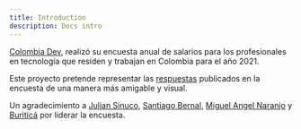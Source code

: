 ```yaml
---
title: Introduction
description: Docs intro
---
```


[Colombia Dev](https://twitter.com/colombia_dev), realizó su encuesta anual de
salarios para los profesionales en tecnología que residen y trabajan en Colombia para el año 2021.

Este proyecto pretende representar las <a href="https://github.com/colombia-dev/data/tree/master/salaries/2021" target="_blank">respuestas</a> publicados en la encuesta de una manera más amigable y visual.

Un agradecimiento a [Julian Sinuco](https://twitter.com/SSINUCO), [Santiago Bernal](https://twitter.com/santiaguf),
[Miguel Angel Naranjo](https://twitter.com/manaranjoc) y [Buriticá](https://twitter.com/buritica/) por liderar la encuesta.


